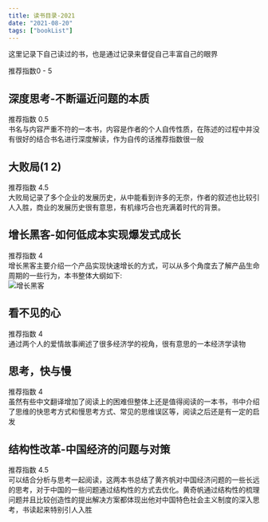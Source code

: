 ```yaml
---
title: 读书目录-2021
date: "2021-08-20"
tags: ["bookList"]
---
```



这里记录下自己读过的书，也是通过记录来督促自己丰富自己的眼界

推荐指数0 - 5

##  深度思考-不断逼近问题的本质 
推荐指数 0.5  
书名与内容严重不符的一本书，内容是作者的个人自传性质，在陈述的过程中并没有很好的结合书名进行深度解读，作为自传的话推荐指数很一般  
##  大败局(1 2) 
推荐指数 4.5   
大败局记录了多个企业的发展历史，从中能看到许多的无奈，作者的叙述也比较引人入胜，商业的发展历史很有意思，有机缘巧合也充满着时代的背景。
##  增长黑客-如何低成本实现爆发式成长  
推荐指数 4  
增长黑客主要介绍一个产品实现快速增长的方式，可以从多个角度去了解产品生命周期的一些行为，本书整体大纲如下:  
![增长黑客](/static/images/readBookStatic/increase.png)

##  看不见的心
推荐指数 4  
通过两个人的爱情故事阐述了很多经济学的视角，很有意思的一本经济学读物

##  思考，快与慢  
推荐指数 4  
虽然有些中文翻译增加了阅读上的困难但整体上还是值得阅读的一本书，书中介绍了思维的快思考方式和慢思考方式、常见的思维误区等，阅读之后还是有一定的启发 

##  结构性改革-中国经济的问题与对策  
推荐指数 4.5  
可以结合分析与思考一起阅读，这两本书总结了黄齐帆对中国经济问题的一些长远的思考，对于中国的一些问题通过结构性的方式去优化。黄奇帆通过结构性的梳理问题并且比较创造性的提出解决方案都体现出他对中国特色社会主义制度的深入思考，书读起来特别引人入胜


